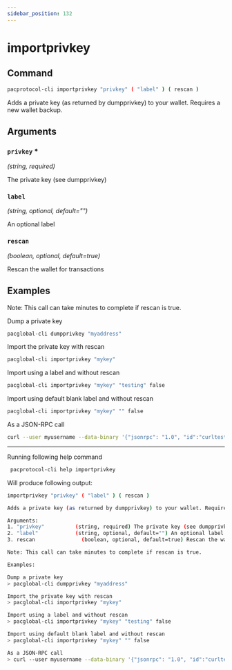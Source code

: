 ```yaml
---
sidebar_position: 132
---
```


# importprivkey
## Command

```bash
pacprotocol-cli importprivkey "privkey" ( "label" ) ( rescan )
```

Adds a private key (as returned by dumpprivkey) to your wallet. Requires a new wallet backup.



## Arguments

### `privkey` <span class='asterisk'>*</span>
*(string, required)*

The private key (see dumpprivkey)


### `label` 
*(string, optional, default="")*

An optional label


### `rescan` 
*(boolean, optional, default=true)*

Rescan the wallet for transactions


## Examples
Note: This call can take minutes to complete if rescan is true.





Dump a private key

```bash
pacglobal-cli dumpprivkey "myaddress"
```



Import the private key with rescan

```bash
pacglobal-cli importprivkey "mykey"
```



Import using a label and without rescan

```bash
pacglobal-cli importprivkey "mykey" "testing" false
```



Import using default blank label and without rescan

```bash
pacglobal-cli importprivkey "mykey" "" false
```



As a JSON-RPC call

```bash
curl --user myusername --data-binary '{"jsonrpc": "1.0", "id":"curltest", "method": "importprivkey", "params": ["mykey", "testing", false] }' -H 'content-type: text/plain;' http://127.0.0.1:1111/
```


___

Running following help command
```bash
 pacprotocol-cli help importprivkey
```
Will produce following output:


```bash
importprivkey "privkey" ( "label" ) ( rescan )

Adds a private key (as returned by dumpprivkey) to your wallet. Requires a new wallet backup.

Arguments:
1. "privkey"          (string, required) The private key (see dumpprivkey)
2. "label"            (string, optional, default="") An optional label
3. rescan               (boolean, optional, default=true) Rescan the wallet for transactions

Note: This call can take minutes to complete if rescan is true.

Examples:

Dump a private key
> pacglobal-cli dumpprivkey "myaddress"

Import the private key with rescan
> pacglobal-cli importprivkey "mykey"

Import using a label and without rescan
> pacglobal-cli importprivkey "mykey" "testing" false

Import using default blank label and without rescan
> pacglobal-cli importprivkey "mykey" "" false

As a JSON-RPC call
> curl --user myusername --data-binary '{"jsonrpc": "1.0", "id":"curltest", "method": "importprivkey", "params": ["mykey", "testing", false] }' -H 'content-type: text/plain;' http://127.0.0.1:1111/

```

